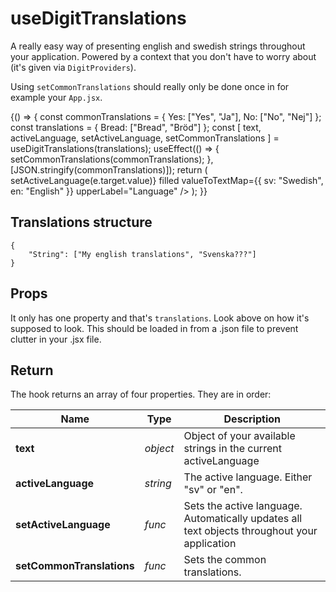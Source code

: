 
# useDigitTranslations

<Meta title="Others/useDigitTranslations" />

A really easy way of presenting english and swedish strings throughout your application. Powered by a context that you don't have to worry about (it's given via `DigitProviders`).

Using `setCommonTranslations` should really only be done once in for example your `App.jsx`.

<Canvas>
    <Story name="Standard">
        {() => {
            const commonTranslations = {
                Yes: ["Yes", "Ja"],
                No: ["No", "Nej"]
            };
            const translations = {
                Bread: ["Bread", "Bröd"]
            };
            const [
                text,
                activeLanguage,
                setActiveLanguage,
                setCommonTranslations
            ] = useDigitTranslations(translations);
            useEffect(() => {
                setCommonTranslations(commonTranslations);
            }, [JSON.stringify(commonTranslations)]);
            return (
                <React.Fragment>
                    <DigitSelect
                        value={activeLanguage}
                        onChange={e => setActiveLanguage(e.target.value)}
                        filled
                        valueToTextMap={{ sv: "Swedish", en: "English" }}
                        upperLabel="Language"
                    />
                    <DigitText.Text text={text.Bread} />
                    <DigitText.Text text={text.Yes} />
                    <DigitText.Text text={text.No} />
                </React.Fragment>
            );
        }}
    </Story>
</Canvas>

## Translations structure

```
{
    "String": ["My english translations", "Svenska???"]
}
```

## Props

It only has one property and that's `translations`. Look above on how it's supposed to look. This should be loaded in from a .json file to prevent clutter in your .jsx file.

## Return

The hook returns an array of four properties. They are in order:

| **Name**                  | **Type** | **Description**                                                                              |
| ------------------------- | -------- | -------------------------------------------------------------------------------------------- |
| **text**                  | _object_ | Object of your available strings in the current activeLanguage                               |
| **activeLanguage**        | _string_ | The active language. Either "sv" or "en".                                                    |
| **setActiveLanguage**     | _func_   | Sets the active language. Automatically updates all text objects throughout your application |
| **setCommonTranslations** | _func_   | Sets the common translations.                                                                |
